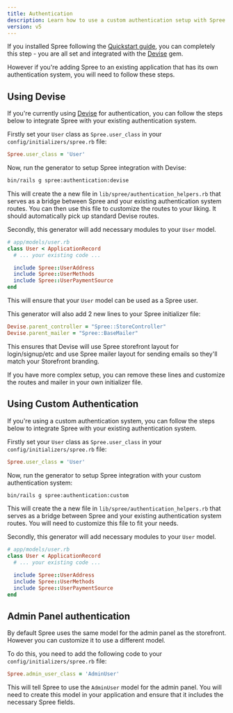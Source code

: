 ```yaml
---
title: Authentication
description: Learn how to use a custom authentication setup with Spree
version: v5
---
```


If you installed Spree following the [Quickstart guide](/developer/quickstart), you can completely this step - you are all set and integrated with the [Devise](https://github.com/plataformatec/devise) gem.

However if you're adding Spree to an existing application that has its own authentication system, you will need to follow these steps.

## Using Devise

If you're currently using [Devise](https://github.com/plataformatec/devise) for authentication, you can follow the steps below to integrate Spree with your existing authentication system.

Firstly set your `User` class as `Spree.user_class` in your `config/initializers/spree.rb` file:

```ruby
Spree.user_class = 'User'
```

Now, run the generator to setup Spree integration with Devise:

```bash
bin/rails g spree:authentication:devise
```

This will create the a new file in `lib/spree/authentication_helpers.rb` that serves as a bridge between Spree and your existing authentication system routes. You can then use this file to customize the routes to your liking. It should automatically pick up standard Devise routes.

Secondly, this generator will add necessary modules to your `User` model.

```ruby
# app/models/user.rb
class User < ApplicationRecord
  # ... your existing code ...

  include Spree::UserAddress
  include Spree::UserMethods
  include Spree::UserPaymentSource
end
```

This will ensure that your `User` model can be used as a Spree user.

This generator will also add 2 new lines to your Spree initializer file:

```ruby
Devise.parent_controller = "Spree::StoreController"
Devise.parent_mailer = "Spree::BaseMailer"
```

This ensures that Devise will use Spree storefront layout for login/signup/etc and use Spree mailer layout for sending emails so they'll match your Storefront branding.

If you have more complex setup, you can remove these lines and customize the routes and mailer in your own initializer file.

## Using Custom Authentication

If you're using a custom authentication system, you can follow the steps below to integrate Spree with your existing authentication system.

Firstly set your `User` class as `Spree.user_class` in your `config/initializers/spree.rb` file:

```ruby
Spree.user_class = 'User'
```

Now, run the generator to setup Spree integration with your custom authentication system:

```bash
bin/rails g spree:authentication:custom
```

This will create the a new file in `lib/spree/authentication_helpers.rb` that serves as a bridge between Spree and your existing authentication system routes. You will need to customize this file to fit your needs.

Secondly, this generator will add necessary modules to your `User` model.

```ruby
# app/models/user.rb
class User < ApplicationRecord
  # ... your existing code ...

  include Spree::UserAddress
  include Spree::UserMethods
  include Spree::UserPaymentSource
end
```

## Admin Panel authentication

By default Spree uses the same model for the admin panel as the storefront. However you can customize it to use a different model.

To do this, you need to add the following code to your `config/initializers/spree.rb` file:

```ruby
Spree.admin_user_class = 'AdminUser'
```

This will tell Spree to use the `AdminUser` model for the admin panel. You will need to create this model in your application and ensure that it includes the necessary Spree fields.
